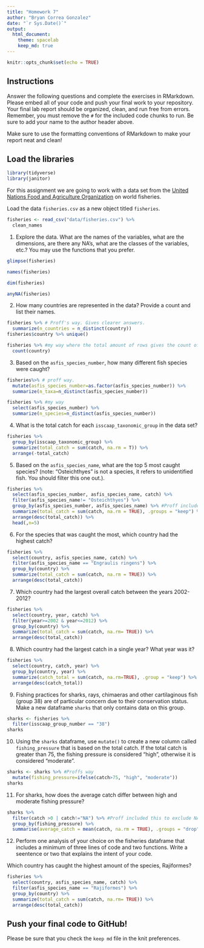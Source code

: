 ```yaml
---
title: "Homework 7"
author: "Bryan Correa Gonzalez"
date: "`r Sys.Date()`"
output:
  html_document: 
    theme: spacelab
    keep_md: true
---
```


```r
knitr::opts_chunk$set(echo = TRUE)
```

## Instructions
Answer the following questions and complete the exercises in RMarkdown. Please embed all of your code and push your final work to your repository. Your final lab report should be organized, clean, and run free from errors. Remember, you must remove the `#` for the included code chunks to run. Be sure to add your name to the author header above.  

Make sure to use the formatting conventions of RMarkdown to make your report neat and clean!  

## Load the libraries
```r
library(tidyverse)
library(janitor)
```

For this assignment we are going to work with a data set from the [United Nations Food and Agriculture Organization](http://www.fao.org/about/en/) on world fisheries.

Load the data `fisheries.csv` as a new object titled `fisheries`.
```r
fisheries <- read_csv("data/fisheries.csv") %>% 
  clean_names
```

1. Explore the data. What are the names of the variables, what are the dimensions, are there any NA's, what are the classes of the variables, etc.? You may use the functions that you prefer.
```r
glimpse(fisheries)
```
```r
names(fisheries)
```

```r
dim(fisheries)
```

```r
anyNA(fisheries)
```

2. How many countries are represented in the data? Provide a count and list their names.

```r
fisheries %>% # Proff's way. Gives clearer answers.
  summarize(n_countries = n_distinct(country))
fisheries$country %>% unique()
```

```r
fisheries %>% #my way where the total amount of rows gives the count of total countries
  count(country)
```

3. Based on the `asfis_species_number`, how many different fish species were caught?
```r
fisheries%>% # proff way.
  mutate(asfis_species_number=as.factor(asfis_species_number)) %>%
  summarize(n_taxa=n_distinct(asfis_species_number))
```

```r
fisheries %>% #my way
  select(asfis_species_number) %>% 
  summarize(n_species=n_distinct(asfis_species_number))
```

4. What is the total catch for each `isscaap_taxonomic_group` in the data set?
```r
fisheries %>% 
  group_by(isscaap_taxonomic_group) %>%
  summarize(total_catch = sum(catch, na.rm = T)) %>% 
  arrange(-total_catch)
```

5. Based on the `asfis_species_name`, what are the top 5 most caught species? (note: "Osteichthyes" is not a species, it refers to unidentified fish. You should filter this one out.).
```r
fisheries %>% 
  select(asfis_species_number, asfis_species_name, catch) %>% 
  filter(asfis_species_name!= "Osteichthyes") %>% 
  group_by(asfis_species_number, asfis_species_name) %>% #Proff included the number, dont know why.
  summarize(total_catch = sum(catch, na.rm = TRUE), .groups = "keep") %>% 
  arrange(desc(total_catch)) %>% 
  head(,n=5)
```

6. For the species that was caught the most, which country had the highest catch?
```r
fisheries %>% 
  select(country, asfis_species_name, catch) %>% 
  filter(asfis_species_name == "Engraulis ringens") %>% 
  group_by(country) %>% 
  summarize(total_catch = sum(catch, na.rm = TRUE)) %>% 
  arrange(desc(total_catch))
```

7. Which country had the largest overall catch between the years 2002-2012?
```r
fisheries %>% 
  select(country, year, catch) %>% 
  filter(year>=2002 & year<=2012) %>% 
  group_by(country) %>% 
  summarize(total_catch = sum(catch, na.rm= TRUE)) %>% 
  arrange(desc(total_catch))
```

8. Which country had the largest catch in a single year? What year was it? 
```r
fisheries %>% 
  select(country, catch, year) %>% 
  group_by(country, year) %>% 
  summarize(catch_total = sum(catch, na.rm=TRUE), .group = "keep") %>% 
  arrange(desc(catch_total))
```

9. Fishing practices for sharks, rays, chimaeras and other cartilaginous fish (group 38) are of particular concern due to their conservation status. Make a new dataframe `sharks` that only contains data on this group. 
```r
sharks <- fisheries %>% 
  filter(isscaap_group_number == "38")
sharks
```

10. Using the `sharks` dataframe, use `mutate()` to create a new column called `fishing_pressure` that is based on the total catch. If the total catch is greater than 75, the fishing pressure is considered "high", otherwise it is considered "moderate".

```r
sharks <- sharks %>% #Proffs way
  mutate(fishing_pressure=ifelse(catch>75, "high", "moderate"))
sharks
```
11. For sharks, how does the average catch differ between high and moderate fishing pressure?
```r
sharks %>% 
  filter(catch >0 | catch!="NA") %>% #Proff included this to exclude NA.
  group_by(fishing_pressure) %>% 
  summarise(average_catch = mean(catch, na.rm = TRUE), .groups = "drop")
```

12. Perform one analysis of your choice on the fisheries dataframe that includes a minimum of three lines of code and two functions. Write a seentence or two that explains the intent of your code.

Which country has caught the highest amount of the species, Rajiformes?

```r
fisheries %>% 
  select(country, asfis_species_name, catch) %>% 
  filter(asfis_species_name == "Rajiformes") %>% 
  group_by(country) %>% 
  summarize(total_catch = sum(catch, na.rm= TRUE)) %>% 
  arrange(desc(total_catch))
```

## Push your final code to GitHub!
Please be sure that you check the `keep md` file in the knit preferences.   